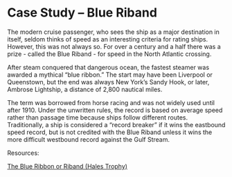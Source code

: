 # Case Study -- Blue Riband {#riband}

The modern cruise passenger, who sees the ship as a major destination in itself, seldom thinks of speed as an interesting criteria for rating ships.  However, this was not always so.  For over a century and a half there was a prize - called the Blue Riband - for speed in the North Atlantic crossing.
 
After steam conquered that dangerous ocean, the fastest steamer was awarded a mythical "blue ribbon."  The start may have been Liverpool or Queenstown, but the end was always New York's Sandy Hook, or later, Ambrose Lightship, a distance of 2,800 nautical miles.
 
The term was borrowed from horse racing and was not widely used until after 1910. Under the unwritten rules, the record is based on average speed rather than passage time because ships follow different routes. Traditionally, a ship is considered a "record breaker" if it wins the eastbound speed record, but is not credited with the Blue Riband unless it wins the more difficult westbound record against the Gulf Stream.

Resources:

[The Blue Ribbon or Riband (Hales Trophy)](https://www.bluebird-electric.net/the_blue_ribband.htm)